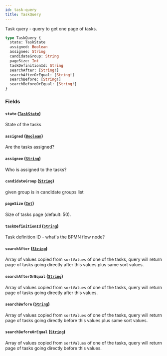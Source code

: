 ```yaml
---
id: task-query
title: TaskQuery
---
```


Task query - query to get one page of tasks.

```graphql
type TaskQuery {
  state: TaskState
  assigned: Boolean
  assignee: String
  candidateGroup: String
  pageSize: Int
  taskDefinitionId: String
  searchAfter: [String!]
  searchAfterOrEqual: [String!]
  searchBefore: [String!]
  searchBeforeOrEqual: [String!]
}
```

### Fields

#### `state` ([`TaskState`](/docs/apis-clients/tasklist-api/enums/task-state))

State of the tasks

#### `assigned` ([`Boolean`](/docs/apis-clients/tasklist-api/scalars/boolean))

Are the tasks assigned?

#### `assignee` ([`String`](/docs/apis-clients/tasklist-api/scalars/string))

Who is assigned to the tasks?

#### `candidateGroup` ([`String`](/docs/apis-clients/tasklist-api/scalars/string))

given group is in candidate groups list

#### `pageSize` ([`Int`](/docs/apis-clients/tasklist-api/scalars/int))

Size of tasks page (default: 50).

#### `taskDefinitionId` ([`String`](/docs/apis-clients/tasklist-api/scalars/string))

Task definition ID - what's the BPMN flow node?

#### `searchAfter` ([`String`](/docs/apis-clients/tasklist-api/scalars/string))

Array of values copied from `sortValues` of one of the tasks, query will return page of tasks going directly after this values plus same sort values.

#### `searchAfterOrEqual` ([`String`](/docs/apis-clients/tasklist-api/scalars/string))

Array of values copied from `sortValues` of one of the tasks, query will return page of tasks going directly after this values.

#### `searchBefore` ([`String`](/docs/apis-clients/tasklist-api/scalars/string))

Array of values copied from `sortValues` of one of the tasks, query will return page of tasks going directly before this values plus same sort values.

#### `searchBeforeOrEqual` ([`String`](/docs/apis-clients/tasklist-api/scalars/string))

Array of values copied from `sortValues` of one of the tasks, query will return page of tasks going directly before this values.
